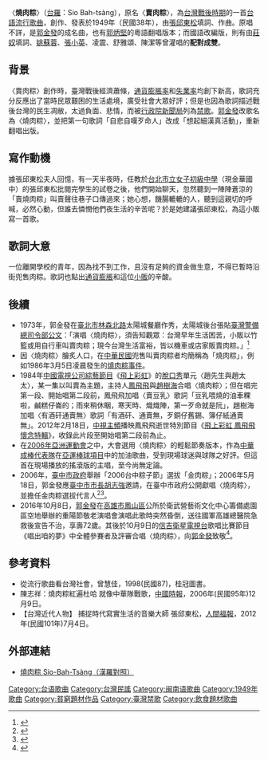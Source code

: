{{otheruses|other=一种食品|肉粽}}
{{Infobox Hokkien name
| title      = 燒肉粽
| hanji      = 燒肉粽
| poj        = Sio Bah-chàng
| hanlo      = 
| tl         = Sio Bah-tsàng
| bp         = 
| hokkienipa = 
| context    = 
| image      = 
| caption    = 
}}
〈'''燒肉粽'''〉（[[台灣閩南語羅馬字拼音方案|台羅]]：Sio Bah-tsàng），原名〈'''賣肉粽'''〉，為[[台灣戰後時期|台灣戰後時期]]的一首[[台語流行音樂|台語流行歌曲]]，創作、發表於1949年（民國38年），由[[張邱東松|張邱東松]]填詞、作曲。原唱不詳，是[[郭金發|郭金發]]的成名曲，也有[[郭炳堅|郭炳堅]]的粵語翻唱版本；而國語改編版，則有由[[莊奴|莊奴]]填詞、[[姚蘇蓉|姚蘇蓉]]、[[張小英|張小英]]、凌震、舒雅頌、陳潔等曾灌唱的'''配對成雙'''。

==背景==
〈賣肉粽〉創作時，臺灣戰後經濟蕭條，[[通貨膨脹率|通貨膨脹率]]和[[失業率|失業率]]均創下新高，歌詞充分反應出了當時民眾艱困的生活處境，廣受社會大眾好評；但是也因為歌詞描述戰後台灣的民生凋敝，太過負面、悲情，而被[[行政院新聞局|行政院新聞局]]列為[[禁歌|禁歌]]。[[郭金發|郭金發]]改歌名為〈燒肉粽〉，並把第一句歌詞「自悲自嘆歹命人」改成「想起細漢真活動」，重新翻唱出版。

==寫作動機==
據張邱東松夫人回憶，有一天半夜時，任教於[[臺北市立金華國民中學|台北市立女子初級中學]]（現金華國中）的張邱東松批閱完學生的試卷之後，他們開始聊天，忽然聽到一陣陣蒼涼的「賣燒肉粽」叫賣聲往巷子口傳過來；她心想，饑腸轆轆的人，聽到這親切的呼喊，必然心動，但誰去憐憫他們夜生活的辛苦呢？於是她建議張邱東松，為這小販寫一首歌。

==歌詞大意==
一位離開學校的青年，因為找不到工作，且沒有足夠的資金做生意，不得已暫時沿街兜售肉粽。歌詞也點出[[通貨膨脹|通貨膨脹]]和這位[[小販|小販]]的辛酸。
<!-- 雖然因作者逝世於 1959 年，屬於公有領域，但維基百科伺服器所在的美國，要等到作品發表後 95 年（2040 年代）才能解除保護，得以轉載於此。
為免違反伺服器所在地的版權，在期滿前請勿轉載。參見：https://zh.wikisource.org/zh-hant/Help:%E5%85%AC%E6%9C%89%E9%A0%98%E5%9F%9F#.E4.B8.AD.E6.96.87.E5.9C.8B.E5.AE.B6.E5.9C.B0.E5.8D.80.E4.BD.86.E9.9D.9E.E7.BE.8E.E5.9C.8B.E7.99.BC.E8.A1.A8.E4.BD.9C.E5.93.81
 -->

==後續==
*1973年，郭金發在[[臺北市|臺北市]][[林森北路|林森北路]]太陽城餐廳作秀，太陽城後台張貼[[臺灣警備總司令部|臺灣警備總司令部]][[公文|公文]]：「演唱〈燒肉粽〉，須告知觀眾：台灣早年生活困苦，小販以竹籃或用自行車叫賣肉粽；現今台灣生活富裕，皆以機車或店家販賣肉粽。」<ref name="郭金發">{{Cite news|url=|title=郭金發說〈燒肉粽〉|language=zh-tw|publisher=臺灣時報|author=郭金發|date=2012-01-09|accessdate=}}</ref>
*因〈燒肉粽〉膾炙人口，在[[中華民國|中華民國]]兜售叫賣肉粽者均簡稱為「燒肉粽」，例如1986年3月5日凌晨發生的[[燒肉粽事件|燒肉粽事件]]。
*1984年[[中國電視公司|中國電視公司]][[綜藝節目|綜藝節目]]《[[飛上彩虹_(中視)|飛上彩虹]]》的[[脫口秀|脫口秀]]單元〈趙先生與趙太太〉，某一集以叫賣為主題，主持人[[鳳飛飛|鳳飛飛]]與[[趙樹海|趙樹海]]合唱〈燒肉粽〉；但在唱完第一段、開始唱第二段前，鳳飛飛加唱〈賣豆乳〉歌詞「豆乳喂燒的油車粿啦，鹹糕仔崙的；雨來稍休睏，寒天時、熾熾陣，第一歹命就是阮」，趙樹海加唱〈有酒矸通賣無〉歌詞「有酒矸、通賣無，歹銅仔舊錫、簿仔紙通賣無」。2012年2月18日，[[中視主頻|中視主頻]]播映鳳飛飛逝世特別節目《[[飛上彩虹_鳳飛飛懷念特輯|飛上彩虹 鳳飛飛懷念特輯]]》，收錄此片段至開始唱第二段前為止。
*在[[2006年亞洲運動會|2006年亞洲運動會]]之中，大會選用〈燒肉粽〉的輕鬆節奏版本，作為[[中華成棒代表隊|中華成棒代表隊]]在[[2006年亞洲運動會棒球比賽|亞運棒球項目]]中的加油歌曲，受到現場球迷與球隊之好評。但這首在現場播放的搖滾版的主唱，至今尚無定論。
*2006年，[[臺中市政府|臺中市政府]]舉辦「2006台中粽子節」選拔「金肉粽」；2006年5月18日，郭金發應[[臺中市市長|臺中市市長]][[胡志強_(1948年)|胡志強]]邀請，在臺中市政府公開獻唱〈燒肉粽〉，並擔任金肉粽選拔代言人<ref>{{cite news|title=台中市選拔金肉粽 邀郭金發任代言人|url=|publisher=中央通訊社|date=2006-05-18|author=李錫璋|accessdate=2016-10-09}}</ref><ref>{{cite news|title=台中市政府2006年選拔台中第一「金肉粽」，當時的市長胡志強邀唱紅「燒肉粽」歌曲的老歌手郭金發公開獻唱，並擔任「金肉粽」的代言人。|url=http://www.cna.com.tw/news/firstnews/201610080277-1.aspx|publisher=中央通訊社|date=2006|author=中央社檔案照片|accessdate=2016-10-09|archive-date=2016-10-09|archive-url=https://web.archive.org/web/20161009152852/http://www2.cna.com.tw/news/firstnews/201610080277-1.aspx|dead-url=no}}</ref>。
*2016年10月8日，[[郭金發|郭金發]]在[[高雄市|高雄市]][[鳳山區|鳳山區]]公所於衛武營藝術文化中心籌備處園區空地舉辦的重陽節敬老演唱會演唱此歌時突然昏倒，送往國軍高雄總醫院急救後宣告不治，享壽72歲。其後於10月9日的[[信吉衛星電視台|信吉衛星電視台]]歌唱比賽節目《唱出咱的夢》中全體參賽者及評審合唱〈燒肉粽〉，向[[郭金發|郭金發]]致敬<ref>{{cite news|title=【追思片】緬懷寶島歌王郭金發 音樂人齊唱燒肉粽|url=http://www.appledaily.com.tw/realtimenews/article/new/20161009/964944|publisher=[[台灣蘋果日報|台灣蘋果日報]]即時新聞|date=2016-10-09|author=徐彩媚|accessdate=2016-10-09|archive-date=2017-03-05|archive-url=https://web.archive.org/web/20170305093419/http://www.appledaily.com.tw/realtimenews/article/new/20161009/964944/|dead-url=no}}</ref>。

==參考資料==
{{reflist}}
*從流行歌曲看台灣社會，曾慧佳，1998(民國87)，桂冠圖書。
*陳志祥：燒肉粽紅遍杜哈 就像中華隊戰歌，[[中國時報|中國時報]]，2006年(民國95年)12月9日。
*【台灣近代人物】 捕捉時代寫實生活的音樂大師 張邱東松，[[人間福報|人間福報]]，2012年(民國101年)7月4日。

== 外部連結 ==
*[https://docs.google.com/document/d/1c0o2W5NNOwPJ3EiBsa_Qu7sCxjPUm_oa3jAgHhm_C2Y/edit?usp=sharing 燒肉粽 Sio-Bah-Tsàng（漢羅對照）] {{Wayback|url=https://docs.google.com/document/d/1c0o2W5NNOwPJ3EiBsa_Qu7sCxjPUm_oa3jAgHhm_C2Y/edit?usp=sharing |date=20170305164330 }}


[[Category:台语歌曲|Category:台语歌曲]]
[[Category:台灣民謠|Category:台灣民謠]]
[[Category:闽南语歌曲|Category:闽南语歌曲]]
[[Category:1949年歌曲|Category:1949年歌曲]]
[[Category:貧窮題材作品|Category:貧窮題材作品]]
[[Category:臺灣禁歌|Category:臺灣禁歌]]
[[Category:飲食題材歌曲|Category:飲食題材歌曲]]